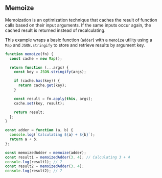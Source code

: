 ## Memoize

Memoization is an optimization technique that caches the result of function calls based on their input arguments.
If the same inputs occur again, the cached result is returned instead of recalculating.

This example wraps a basic function (`adder`) with a `memoize` utility using a `Map` and `JSON.stringify` to store and retrieve results by argument key.

```js
function memoize(fn) {
  const cache = new Map();

  return function (...args) {
    const key = JSON.stringify(args);

    if (cache.has(key)) {
      return cache.get(key);
    }

    const result = fn.apply(this, args);
    cache.set(key, result);

    return result;
  };
}

const adder = function (a, b) {
  console.log(`Calculating ${a} + ${b}`);
  return a + b;
};

const memoizedAdder = memoize(adder);
const result1 = memoizedAdder(3, 4); // Calculating 3 + 4
console.log(result1); // 7
const result2 = memoizedAdder(3, 4);
console.log(result2); // 7
```